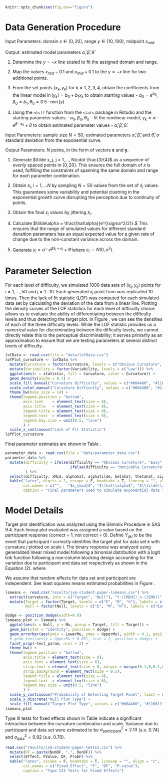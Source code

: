 \clearpage
\appendix
```r
knitr::opts_chunk$set(fig.env="figure")
```
# Data Generation Procedure\label{app:generation}
\textit{Algorithm 2.1.1: Paremeter Estimation}

Input Parameters: domain $x\in[0,20]$, range $y\in[10,100]$, midpoint $x_{mid}$.

Output: estimated model parameters $\hat\alpha, \hat\beta, \hat\theta$

1. Determine the $y=-x$ line scaled to fit the assigned domain and range.

2. Map the values $x_{mid} - 0.1$ and $x_{mid} + 0.1$ to the $y=-x$ line for two additional points.

3. From the set points $(x_k, y_k)$ for $k = 1,2,3,4$, obtain the coefficients from the linear model $\ln(y_k) = b_0 +b_1x_k$ to obtain starting values - $\alpha_0 = e^{b_0}, \beta_0 =  b_1, \theta_0 = 0.5\cdot \min(y)$

4. Using the `nls()` function from the `stats` package in Rstudio and the starting parameter values - $\alpha_0, \beta_0, \theta_0$ - fit the nonlinear model, $y_k = \alpha\cdot e^{\beta\cdot x_k}+\theta$ to obtain estimated parameter values - $\hat\alpha, \hat\beta, \hat\theta.$

\noindent\textit{Algorithm 2.1.2: Exponential Simulation}

Input Paremeters: sample size $N = 50$, estimated parameters $\hat\alpha$, $\hat\beta$, and $\hat\theta$, $\sigma$ standard deviation from the exponential curve.

Output Parameters: $N$ points, in the form of vectors $\mathbf{x}$ and $\mathbf{y}$.

1. Generate $\tilde x_j, j = 1,..., N\cdot \frac{3}{4}$ as a sequence of evenly spaced points in $[0,20]$. This ensures the full domain of $x$ is used, fulfilling the constraints of spanning the same domain and range for each parameter combination.

2. Obtain $\tilde x_i, i = 1,...N$ by sampling $N = 50$ values from the set of $\tilde x_j$ values. This gaurantees some variability and potential clustring in the exponential growth curve disrupting the perception due to continuity of points.

3. Obtain the final $x_i$ values by jittering $\tilde x_i$.

4. Calculate $\tilde\alpha = \frac{\hat\alpha}{e^{\sigma^2/2}}.$ This ensures that the range of simulated values for different standard devaition parameters has an equal expected value for a given rate of change due to the non-constant variance across the domain.

5. Generate $y_i = \tilde\alpha\cdot e^{\hat\beta x_i + e_i}+\hat\theta$ where $e_i\sim N(0,\sigma^2).$

# Parameter Selection \label{app:parameters}
For each level of difficulty, we simulated 1000 data sets of $(x_{ij}, y_{ij})$ points for $i = 1,...,50$ and $j = 1...10$.
Each generated $x_i$ point from \textit{Algorithm 2.1.2} was replicated 10 times. Then the lack of fit statistic (LOF) was computed for each simulated data set by calculating the deviation of the data from a linear line.
Plotting the density curves of the LOF statistics for each level of difficulty choice allows us to evaluate the ability of differentiating between the difficulty levels and thus detecting the target plot.
In Figure \ref{fig:lof-density-curves}, we can see the densities of each of the three difficulty levels.
While the LOF statistic provides us a numerical value for discriminating between the difficulty levels, we cannot directly relate this to the perceptual discriminability; it serves primarily as an approximation to ensure that we are testing parameters at several distinct levels of difficulty.

```r
lofData <- read.csv(file = "data/lofData.csv")
lofPlot_curvature <- lofData %>%
  mutate(Curvature = factor(Curvature, levels = c("Obvious Curvature", "Noticeable Curvature", "Almost Linear"), labels = c("Easy (Lots of curvature)", "Medium (Noticable curvature)", "Hard (Almost Linear)"))) %>%
  mutate(Variability = factor(Variability, levels = c("Low"))) %>%
  ggplot(aes(x = statistic, fill = Curvature, color = Curvature)) +
  geom_density(alpha = 0.7) +
  scale_fill_manual("Curvature Difficulty", values = c("#004400", "#116611", "#55aa55")) +
  scale_color_manual("Curvature Difficulty", values = c("#004400", "#116611", "#55aa55")) +
  theme_bw(base_size = 14) +
  theme(legend.position = "bottom",
        axis.text    = element_text(size = 6),
        axis.title   = element_text(size = 8),
        legend.title = element_text(size = 8),
        legend.text  = element_text(size = 6),
        legend.key.size = unit(0.5, "line")
        ) +
  scale_x_continuous("Lack of Fit Statistic")
lofPlot_curvature
```

Final parameter estimates are shown in Table \ref{tab:parameter-data}.

```r
parameter_data <- read.csv(file = "data/parameter_data.csv")
parameter_data %>%
  mutate(difficulty = ifelse(difficulty == "Obvious Curvature", "Easy",
                             ifelse(difficulty == "Noticable Curvature", "Medium", "Hard"))
         ) %>%
  select(difficulty, xMid, alphahat, alphatilde, betahat, thetahat, sigma_vals) %>%
  kable("latex", digits = 2, escape = F, booktabs = T, linesep = "", align = "c", label = "parameter-data",
        col.names = c("",   "$x_{mid}$", "$\\hat\\alpha$", "$\\tilde\\alpha$", "$\\hat\\beta$", "$\\hat\\theta$", "$\\hat\\sigma$"),
        caption = "Final parameters used to simulate exponential data for each of the three diffculty levels: Easy (Obvious curvature), Medium (noticable curvature) and Hard (almost linear)")
```

# Model Details \label{app:glmm-model}
Target plot identification was analyzed using the Glimmix Procedure in SAS 9.4.
Each lineup plot evaluated was assigned a value based on the participant response (correct = 1, not correct = 0).
Define $Y_{ijkl}$ to be the event that participant $l$ correctly identifies the target plot for data set $k$ with curvature $j$ plotted on scale $i$.
The binary response was analyzed using generalized linear mixed model following a binomial distribution with a logit link function following a row-column blocking design accounting for the variation due to participant and data set respectively as shown in the Equation (2).
\begin{equation}
\text{logit }P(Y_{ijk}) = \eta + \delta_i + \gamma_j + \delta \gamma_{ij} + s_l + d_k
\end{equation}
where
\begin{itemize}
\item $\eta$ is the beaseline average probability of selecting the target plot. 
\item $\delta_i$ is the effect of the log/linear scale.
\item $\gamma_j$ is the effect of the curvature combination.
\item $\delta\gamma_{ij}$is the two-way interaction effect of the scale and curvature.
\item $s_l \sim N(0,\sigma^2_\text{participant})$, random effect for participant characteristics.
\item $d_k \sim N(0,\sigma^2_{\text{data}})$, random effect for data specific characteristics. 
\end{itemize}
We assume that random effects for data set and participant are independent. See least squares means estimated probabilities in Figure \ref{fig:lsmeans-plot}.

```r
lsmeans <- read.csv("results/jsm-student-paper-lsmeans.csv") %>%
  extract(curvature, into = c("Target", "Null"), "t-([MEH])_n-([EMH])", remove = F) %>%
  mutate(Target = factor(Target, levels = c("E", "M", "H"), labels = c("Easy", "Medium", "Hard")),
         Null = factor(Null, levels = c("E", "M", "H"), labels = c("Easy", "Medium", "Hard")))

dodge <- position_dodge(width=0.9)
lsmeans_plot <- lsmeans %>%
  ggplot(aes(x = Null, y = Mu, group = Target, fill = Target)) +
  geom_bar(stat = "identity", position = dodge) +
  geom_errorbar(aes(ymin = LowerMu, ymax = UpperMu), width = 0.1, position = dodge) +
  # geom_text(aes(y = UpperMu + 0.05), size = 2, position = dodge) +
  facet_wrap(~test_param, ncol = 2) +
  theme_bw() +
  theme(legend.position = "bottom",
        axis.title = element_text(size = 8),
        axis.text = element_text(size = 6),
        strip.text = element_text(size = 8, margin = margin(0.1,0,0.1,0, "cm")),
        strip.background = element_rect(size = 0.5),
        legend.title = element_text(size = 8),
        legend.text  = element_text(size = 6),
        legend.key.size = unit(0.5, "line")
        ) +
  scale_y_continuous("Probability of Detecting Target Panel", limit = c(0,1.1), breaks = seq(0,1,0.2)) +
  scale_x_discrete("Null Plot Type") +
  scale_fill_manual("Target Plot Type", values = c("#004400", "#116611", "#55aa55"))
lsmeans_plot
```

Type III tests for fixed effects shown in Table \ref{tab:type3-fixed-effects} indicate a significant interaction between the curvature combination and scale. Variance due to participant and data set were estimated to be $\sigma^2_{\text{participant}} = 2.13$ (s.e. 0.74) and $\sigma^2_{\text{data}} = 0.92$ (s.e. 0.70).

```r
read.csv("results/jsm-student-paper-tests3.csv") %>%
  mutate(DF = paste(NumDF, ",", DenDF)) %>%
  select(Effect, FValue, DF, ProbF) %>%
  kable("latex", escape = F, booktabs = T, linesep = "", align = "c", label = "type3-fixed-effects",
        col.names = c("Fixed Effect", "F", "DF", "P-value"),
        caption = "Type III Tests for Fixed Effects")
```